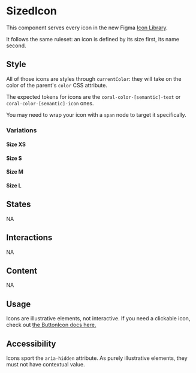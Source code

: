 
<Meta of={Stories} />

# SizedIcon

<Status id="sizedIcon" />

This component serves every icon in the new Figma [Icon Library](https://www.figma.com/file/L1QUr28Y79ydAv05nQVmaA/Icon-Library?node-id=2064%3A17133).

It follows the same ruleset: an icon is defined by its size first, its name second.

## Style

All of those icons are styles through `currentColor`: they will take on the color of the parent's `color` CSS attribute.

The expected tokens for icons are the `coral-color-[semantic]-text` or `coral-color-[semantic]-icon` ones.

You may need to wrap your icon with a `span` node to target it specifically.

### Variations

#### Size XS

<Canvas>
	<Story of={Stories.IconXS} />
</Canvas>

<Controls of={Stories.IconXS} />

#### Size S

<Canvas>
	<Story of={Stories.IconS} />
</Canvas>

<Controls of={Stories.IconS} />

#### Size M

<Canvas>
	<Story of={Stories.IconM} />
</Canvas>

<Controls of={Stories.IconM} />

#### Size L

<Canvas>
	<Story of={Stories.IconL} />
</Canvas>

<Controls of={Stories.IconL} />

## States

NA

## Interactions

NA

## Content

NA

## Usage

Icons are illustrative elements, not interactive. If you need a clickable icon, check out [the ButtonIcon docs here.](/docs/clickable-buttonicon--docs)

## Accessibility

Icons sport the `aria-hidden` attribute. As purely illustrative elements, they must not have contextual value.
